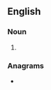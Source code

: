 ==English==

===Noun===
{{head|en|noun form}}

# {{plural of|upsilon|lang=en}}

===Anagrams===
* {{anagrams|en|a=ilnopssu|pulsions|unspoils}}
